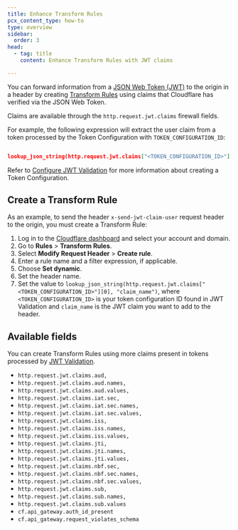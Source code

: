 ```yaml
---
title: Enhance Transform Rules
pcx_content_type: how-to
type: overview
sidebar:
  order: 3
head:
  - tag: title
    content: Enhance Transform Rules with JWT claims

---
```


You can forward information from a [JSON Web Token (JWT)](/api-shield/security/jwt-validation/) to the origin in a header by creating [Transform Rules](/rules/transform/) using claims that Cloudflare has verified via the JSON Web Token.

Claims are available through the `http.request.jwt.claims` firewall fields.

For example, the following expression will extract the user claim from a token processed by the Token Configuration with `TOKEN_CONFIGURATION_ID`:

```json

lookup_json_string(http.request.jwt.claims["<TOKEN_CONFIGURATION_ID>"][0], "claim_name")

```

​​Refer to [Configure JWT Validation](/api-shield/security/jwt-validation/configure/) for more information about creating a Token Configuration.

## Create a Transform Rule

As an example, to send the header `x-send-jwt-claim-user` request header to the origin, you must create a Transform Rule:

1. Log in to the [Cloudflare dashboard](https://dash.cloudflare.com/) and select your account and domain.
2. Go to **Rules** > **Transform Rules**.
3. Select **Modify Request Header** > **Create rule**.
4. Enter a rule name and a filter expression, if applicable.
5. Choose **Set dynamic**.
6. Set the header name.
7. Set the value to `lookup_json_string(http.request.jwt.claims["<TOKEN_CONFIGURATION_ID>"][0], "claim_name")`, where `<TOKEN_CONFIGURATION_ID>` is your token configuration ID found in JWT Validation and `claim_name` is the JWT claim you want to add to the header.

## Available fields

You can create Transform Rules using more claims present in tokens processed by [JWT Validation](/api-shield/security/jwt-validation/).

- `http.request.jwt.claims.aud,`
- `http.request.jwt.claims.aud.names,`
- `http.request.jwt.claims.aud.values,`
- `http.request.jwt.claims.iat.sec,`
- `http.request.jwt.claims.iat.sec.names,`
- `http.request.jwt.claims.iat.sec.values,`
- `http.request.jwt.claims.iss,`
- `http.request.jwt.claims.iss.names,`
- `http.request.jwt.claims.iss.values,`
- `http.request.jwt.claims.jti,`
- `http.request.jwt.claims.jti.names,`
- `http.request.jwt.claims.jti.values,`
- `http.request.jwt.claims.nbf.sec,`
- `http.request.jwt.claims.nbf.sec.names,`
- `http.request.jwt.claims.nbf.sec.values,`
- `http.request.jwt.claims.sub,`
- `http.request.jwt.claims.sub.names,`
- `http.request.jwt.claims.sub.values`
- `cf.api_gateway.auth_id_present`
- `cf.api_gateway.request_violates_schema`